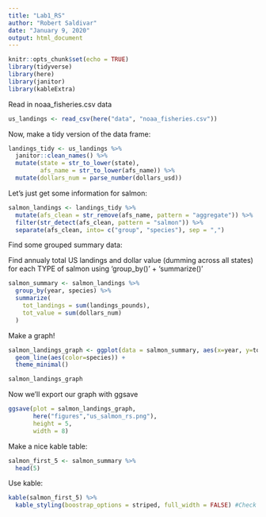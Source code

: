 ```yaml
---
title: "Lab1_RS"
author: "Robert Saldivar"
date: "January 9, 2020"
output: html_document
---
```


```r
knitr::opts_chunk$set(echo = TRUE)
library(tidyverse)
library(here)
library(janitor)
library(kableExtra)
```

Read in noaa_fisheries.csv data

```r
us_landings <- read_csv(here("data", "noaa_fisheries.csv"))
```

Now, make a tidy version of the data frame:

```r
landings_tidy <- us_landings %>% 
  janitor::clean_names() %>% 
  mutate(state = str_to_lower(state),
         afs_name = str_to_lower(afs_name)) %>% 
  mutate(dollars_num = parse_number(dollars_usd))
```

Let's just get some information for salmon:

```r
salmon_landings <- landings_tidy %>%
  mutate(afs_clean = str_remove(afs_name, pattern = "aggregate")) %>% 
  filter(str_detect(afs_clean, pattern = "salmon")) %>% 
  separate(afs_clean, into= c("group", "species"), sep = ",")
```

Find some grouped summary data:

Find annualy total US landings and dollar value (dumming across all states) for each TYPE of salmon using 'group_by()' + 'summarize()'

```r
salmon_summary <- salmon_landings %>%
  group_by(year, species) %>%
  summarize(
    tot_landings = sum(landings_pounds),
    tot_value = sum(dollars_num)
  )
```

Make a graph!
```r
salmon_landings_graph <- ggplot(data = salmon_summary, aes(x=year, y=tot_landings)) +
  geom_line(aes(color=species)) +
  theme_minimal()

salmon_landings_graph
```

Now we'll export our graph with ggsave
```r
ggsave(plot = salmon_landings_graph, 
       here("figures","us_salmon_rs.png"),
       height = 5,
       width = 8)
```

Make a nice kable table:
```r
salmon_first_5 <- salmon_summary %>%
  head(5)
```


Use kable:
```r
kable(salmon_first_5) %>%
  kable_styling(boostrap_options = striped, full_width = FALSE) #Check the kable styling to understand what is going on.
```

